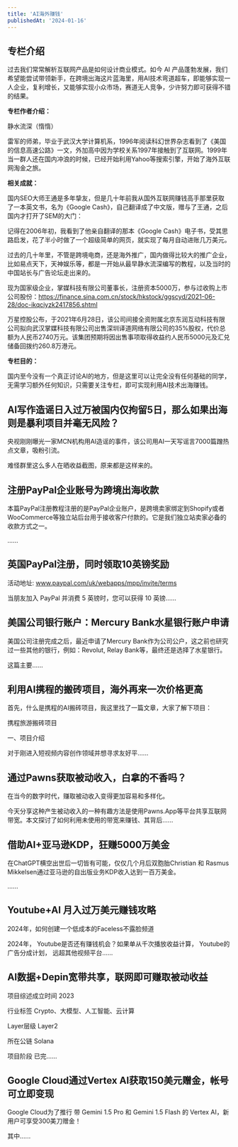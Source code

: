 ```yaml
---
title: 'AI海外赚钱'
publishedAt: '2024-01-16'
---
```


## 专栏介绍

过去我们常常解析互联网产品是如何设计商业模式。如今 AI 产品蓬勃发展，我们希望能尝试带领新手，在跨境出海这片蓝海里，用AI技术弯道超车，即能够实现一人企业，复利增长，又能够实现小众市场，赛道无人竞争，少许努力即可获得不错的结果。

**专栏作者介绍：**

静水流深（惰惰）

雷军的师弟，毕业于武汉大学计算机系，1996年阅读科幻世界杂志看到了《美国的信息高速公路》一文，外加高中因为学校关系1997年接触到了互联网。1999年当一群人还在国内冲浪的时候，已经开始利用Yahoo等搜索引擎，开始了海外互联网淘金之旅。

**相关成就：**

国内SEO大师王通是多年挚友，但是几十年前我从国外互联网赚钱高手那里获取了一本英文书，名为《Google Cash》，自己翻译成了中文版，赠与了王通，之后国内才打开了SEM的大门：

记得在2006年初，我看到了他亲自翻译的那本《Google Cash》电子书，受其思路启发，花了半小时做了一个超级简单的网页，就实现了每月自动进账几万美元。

过去的几十年里，不管是跨境电商，还是海外推广，国内做得比较大的推广企业，比如易点天下，天神娱乐等，都是一开始从最早静水流深编写的教程，以及当时的中国站长与广告论坛走出来的。

现为国家级企业，掌媒科技有限公司董事长，注册资本5000万，参与过收购上市公司股份：https://finance.sina.com.cn/stock/hkstock/ggscyd/2021-06-28/doc-ikqciyzk2417856.shtml

万星控股公布，于2021年6月28日，该公司间接全资附属北京东润互动科技有限公司拟向武汉掌媒科技有限公司出售深圳译道网络有限公司的35%股权，代价总额为人民币2740万元。该集团预期将因出售事项取得收益约人民币5000元及汇兑储备回拨约260.8万港元。

**专栏目的：**

国内至今没有一个真正讨论AI的地方，但是这里可以让完全没有任何基础的同学，无需学习额外任何知识，只需要关注专栏，即可实现利用AI技术出海赚钱。


## AI写作造谣日入过万被国内仅拘留5日，那么如果出海则是暴利项目并毫无风险？
央视刚刚曝光一家MCN机构用AI造谣的事件，该公司用AI一天写谣言7000篇蹭热点文章，吸粉引流。

难怪群里这么多人在晒收益截图，原来都是这样来的。

## 注册PayPal企业账号为跨境出海收款
本篇PayPal注册教程注册的是PayPal企业账户，是跨境卖家绑定到Shopify或者WooCommerce等独立站后台用于接收客户付款的。它是我们独立站卖家必备的收款方式之一。

......

## 英国PayPal注册，同时领取10英镑奖励
活动地址: www.paypal.com/uk/webapps/mpp/invite/terms

当朋友加入 PayPal 并消费 5 英镑时，您可以获得 10 英镑......

## 美国公司银行账户：Mercury Bank水星银行账户申请
美国公司注册完成之后，最近申请了Mercury Bank作为公司公户，这之前也研究过一些其他的银行，例如：Revolut, Relay Bank等，最终还是选择了水星银行。

这篇主要......

## 利用AI携程的搬砖项目，海外再来一次价格更高
首先，什么是携程的AI搬砖项目，我这里找了一篇文章，大家了解下项目：

携程旅游搬砖项目

一、项目介绍

对于刚进入短视频内容创作领域并想寻求友好平......

## 通过Pawns获取被动收入，白拿的不香吗？
在当今的数字时代，赚取被动收入变得更加容易和多样化。

今天分享这种产生被动收入的一种有趣方法是使用Pawns.App等平台共享互联网带宽。本文探讨了如何利用未使用的带宽来赚钱、其背后......

## 借助AI+亚马逊KDP，狂赚5000万美金
在ChatGPT横空出世后一切皆有可能，仅仅几个月后双胞胎Christian 和 Rasmus Mikkelsen通过亚马逊的自出版业务KDP收入达到一百万美金。

......

## Youtube+AI 月入过万美元赚钱攻略
2024年，如何创建⼀个低成本的Faceless不露脸频道

2024年， Youtube是否还有赚钱机会？如果单从千次播放收益计算， Youtube的⼴告分成计划， 远超其他视频平台......

## AI数据+Depin宽带共享，联网即可赚取被动收益
项目综述成立时间 2023

行业标签 Crypto、大模型、人工智能、云计算

Layer层级 Layer2

所在公链 Solana

项目阶段 已完......

## Google Cloud通过Vertex AI获取150美元赠金，帐号可立即变现
Google Cloud为了推行 带 Gemini 1.5 Pro 和 Gemini 1.5 Flash 的 Vertex AI，新用户可享受300美刀赠金！

其中......

